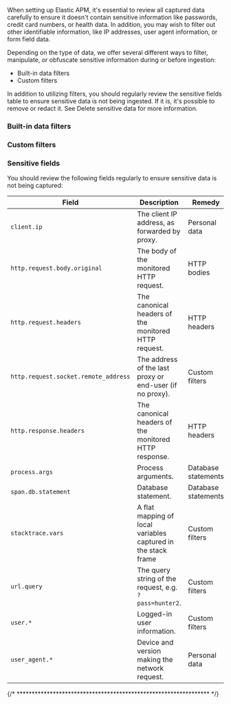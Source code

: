 


<div id="apm-data-security"></div>

When setting up Elastic APM, it's essential to review all captured data carefully to ensure
it doesn't contain sensitive information like passwords, credit card numbers, or health data.
In addition, you may wish to filter out other identifiable information, like IP addresses, user agent information,
or form field data.

Depending on the type of data, we offer several different ways to filter, manipulate,
or obfuscate sensitive information during or before ingestion:

* <DocLink id="serverlessObservabilityApmDataSecurity" section="built-in-data-filters">Built-in data filters</DocLink>
* <DocLink id="serverlessObservabilityApmDataSecurity" section="custom-filters">Custom filters</DocLink>

In addition to utilizing filters, you should regularly review the <DocLink id="serverlessObservabilityApmDataSecurity" section="sensitive-fields">sensitive fields</DocLink> table to ensure
sensitive data is not being ingested. If it is, it's possible to remove or redact it.
See <DocLink id="serverlessObservabilityApmDataSecurity">Delete sensitive data</DocLink> for more information.

<div id="built-in-data-filters"></div>

### Built-in data filters

<Snippet1 />

<div id="custom-data-filters"></div>

### Custom filters

<Snippet2 />

<div id="sensitive-fields"></div>

### Sensitive fields

You should review the following fields regularly to ensure sensitive data is not being captured:

| Field | Description | Remedy |
|---|---|---|
| `client.ip` | The client IP address, as forwarded by proxy. | <DocLink id="serverlessObservabilityApmDataSecurity" section="personal-data">Personal data</DocLink> |
| `http.request.body.original` | The body of the monitored HTTP request. | <DocLink id="serverlessObservabilityApmDataSecurity" section="http-bodies">HTTP bodies</DocLink> |
| `http.request.headers` | The canonical headers of the monitored HTTP request. | <DocLink id="serverlessObservabilityApmDataSecurity" section="http-headers">HTTP headers</DocLink> |
| `http.request.socket.remote_address` | The address of the last proxy or end-user (if no proxy). | <DocLink id="serverlessObservabilityApmDataSecurity">Custom filters</DocLink> |
| `http.response.headers` | The canonical headers of the monitored HTTP response. | <DocLink id="serverlessObservabilityApmDataSecurity" section="http-headers">HTTP headers</DocLink> |
| `process.args` | Process arguments. | <DocLink id="serverlessObservabilityApmDataSecurity" section="database-statements">Database statements</DocLink> |
| `span.db.statement` | Database statement. | <DocLink id="serverlessObservabilityApmDataSecurity" section="database-statements">Database statements</DocLink> |
| `stacktrace.vars` | A flat mapping of local variables captured in the stack frame | <DocLink id="serverlessObservabilityApmDataSecurity">Custom filters</DocLink> |
| `url.query` | The query string of the request, e.g. `?pass=hunter2`. | <DocLink id="serverlessObservabilityApmDataSecurity">Custom filters</DocLink> |
| `user.*` | Logged-in user information. | <DocLink id="serverlessObservabilityApmDataSecurity">Custom filters</DocLink> |
| `user_agent.*` | Device and version making the network request. | <DocLink id="serverlessObservabilityApmDataSecurity" section="personal-data">Personal data</DocLink> |

{/* **************************************************************** */}


